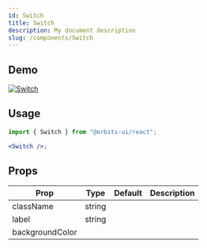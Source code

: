 ```yaml
---
id: Switch
title: Switch
description: My document description
slug: /components/Switch
---
```


## Demo 

<a href="https://617d2a56fe98bd0048fc93db-lbavtetirt.chromatic.com/iframe.html?id=components-switch--primary&viewMode=story">
    <img src="https://imgur.com/nMwxjv9.png" alt="Switch" />
</a>

## Usage

```jsx
import { Switch } from "@orbits-ui/react";

<Switch />;
```

## Props

| Prop            | Type   | Default | Description |
| --------------- | ------ | ------- | ----------- |
| className       | string |         |             |
| label           | string |         |             |
| backgroundColor |        |         |             |
